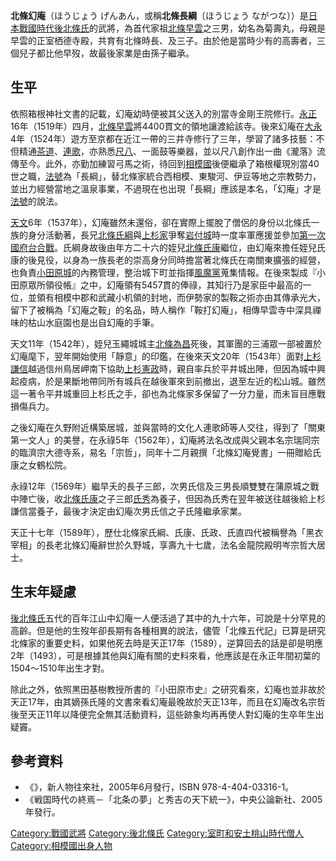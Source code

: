 {{東亞男性歷史人物
|名稱 = 北條幻庵 / 北條長綱
|身份 = 日本武士
|國家 = [[日本國|日本國]]
|時代 = [[战国_(日本)|日本戰國時代]]
|政權 = [[後北條氏|後北條氏]]
|主君 = [[北條早雲|北條早雲]]→[[北條氏綱|北條氏綱]]→[[北條氏康|北條氏康]]→[[北條氏政|北條氏政]]→[[北條氏直|北條氏直]]
|屆數 =
|最高職務 =
|前任 = 
|繼任 = 
|圖片名稱 =Hojo Gennann.jpg
|圖片大小 =
|圖片說明 =北條幻庵肖像畫
|姓 = 北條
|名 = 菊壽丸（乳名）→伊勢長綱→北条長綱→幻庵宗哲（[[法號|法號]]）
|姓名 = 北條幻庵 / 北條長綱
|氏族 = 伊勢氏→[[後北條氏|後北條氏]]
|籍貫 =
|本貫 =
|祖籍 =
|本籍 =
|出身地 = [[伊豆國|伊豆國]]
|府邸 = [[小田原城|小田原城]]
|世系 = 
|初名 = 伊勢長綱
|乳名 =<!--日本、朝鮮、琉球以外人物用-->
|幼名 =菊壽丸<!--日本人用-->
|兒名 =<!--朝鮮人用-->
|童名 =<!--琉球人用-->
|小字 =
|別名 = 通稱：三郎、[[綽號|綽號]]：鞍打幻庵
|號 = 
|法號 = 金龍院殿明吟哲公大居士
|院號 =
|戒名 =
|其他名號 =
|出生日期 = [[明應_(日本)|明應]]2年（1493年）
|出生地點 =
|婚年 =
|逝世年 = [[天正_(日本)|天正]]17年11月1日（1589年12月8日）
|逝世地 =
|諡號 =
|墳墓 = 林際寺（[[靜岡縣|靜岡縣]][[賀茂郡|賀茂郡]][[河津町|河津町]]）
|父親 = [[北條早雲|北條早雲]]
|嫡母 =
|母親 = 栖徳寺殿
|正室 =
|側室 =
|同胞兄弟 = [[北條氏綱|北條氏綱]]、{{tsl|ja|北条氏時|北條氏時}}、{{tsl|ja|葛山氏広|葛山氏廣}}
|同胞姊妹 = 長松院殿（適三浦氏員）
|異父兄弟 =
|異父姊妹 =
|庶子 = 北條時長（三郎）、{{tsl|ja|北条綱重|北條綱重}}、{{tsl|ja|北条長順|北條長順}}
|庶女 =
|養子 = [[上杉景虎|上杉景虎]]
|養女 =
|經歷 = 
|著作 =
|注釋 =
}}
{{Japanese|japanese=北条幻庵|kana=ほうじょう げんあん|romaji=Hojou Genan|舊寫=}}
'''北條幻庵'''（{{ja}}ほうじょう げんあん，或稱'''北條長綱'''〔{{ja}}ほうじょう ながつな〕{{bd|1493年||1589年|12月8日|catIdx=H北條}}）是[[战国_(日本)|日本戰國時代]][[後北條氏|後北條氏]]的武將，為首代家祖[[北條早雲|北條早雲]]之三男，幼名為菊壽丸，母親是早雲的正室栖德寺殿，共育有北條時長、{{tsl|ja|北条綱重|北條綱重}}及{{tsl|ja|北条長順|北條長順}}三子。由於他是當時少有的高壽者，三個兒子都比他早歿，故最後家業是由孫子{{tsl|ja|北条氏隆|北條氏隆}}繼承。

==生平==
依照箱根神社文書的記載，幻庵幼時便被其父送入{{tsl|ja|箱根権現社|箱根權現社}}的別當寺金剛王院修行。[[永正|永正]]16年（1519年）四月，[[北條早雲|北條早雲]]將4400貫文的領地讓渡給該寺。後來幻庵在[[大永|大永]]4年（1524年）遊方至京都在近江一帶的三井寺修行了三年，學習了諸多技藝：不但精通[[茶道|茶道]]、[[和歌|連歌]]，亦熟悉[[尺八|尺八]]、一面鼓等樂器，並以尺八創作出一曲《瀧落》流傳至今。此外，亦勤加練習弓馬之術，待回到[[相模國|相模國]]後便繼承了箱根權現別當40世之職，[[法號|法號]]為「長綱」，替北條家統合西相模、東駿河、伊豆等地之宗教勢力，並出力經營當地之溫泉事業，不過現在也出現「長綱」應該是本名，「幻庵」才是[[法號|法號]]的說法。 

[[天文|天文]]6年（1537年），幻庵雖然未還俗，卻在實際上擺脫了僧侶的身份以北條氏一族的身分活動著，長兄[[北條氏綱|北條氏綱]]與[[扇谷上杉家|上杉家]]爭奪[[岩付城|岩付城]]時一度率軍應援並參加[[第一次國府台之戰|第一次國府台合戰]]。氏綱身故後由年方二十六的姪兒[[北條氏康|北條氏康]]繼位，由幻庵來擔任姪兒氏康的後見役，以身為一族長老的崇高身分同時擔當著北條氏在南關東擴張的經營，也負責[[小田原城|小田原城]]的內務管理，整治城下町並指揮[[風魔小太郎|風魔黨]]蒐集情報。在後來製成『小田原眾所領役帳』之中，幻庵領有5457貫的俸祿，其知行乃是家臣中最高的一位，並領有相模中郡和武藏小机領的封地，而伊勢家的製鞍之術亦由其傳承光大，留下了被稱為「幻庵之鞍」的名品，時人稱作「鞍打幻庵」，相傳早雲寺中深具禪味的枯山水庭園也是出自幻庵的手筆。 

天文11年（1542年），姪兒玉繩城城主[[北條為昌|北條為昌]]死後，其軍團的三浦眾一部被置於幻庵麾下，翌年開始使用「靜意」的印鑑，在後來天文20年（1543年）面對[[上杉謙信|上杉謙信]]越過信州鳥居岬南下協助[[上杉憲政|上杉憲政]]時，親自率兵於平井城出陣，但因為城中興起疫病，於是果斷地帶同所有城兵在越後軍來到前撤出，退至左近的松山城。雖然這一著令平井城重回上杉氏之手，卻也為北條家多保留了一分力量，而未盲目應戰損傷兵力。 

之後幻庵在久野附近構築居城，並與當時的文化人連歌師{{tsl|ja|宗牧}}等人交往，得到了「關東第一文人」的美譽，在永祿5年（1562年），幻庵將法名改成與父親本名宗瑞同宗的臨濟宗大德寺系，易名「宗哲」，同年十二月親撰「北條幻庵覺書」一冊贈給氏康之女鶴松院。

永祿12年（1569年）繼早夭的長子三郎，次男氏信及三男長順雙雙在蒲原城之戰中陣亡後，收[[北條氏康|北條氏康]]之子三郎[[上杉景虎|氏秀]]為養子，但因為氏秀在翌年被送往越後給上杉謙信當養子，最後才決定由幻庵次男氏信之子氏隆繼承家業。 

天正十七年（1589年），歷仕北條家氏綱、氏康、氏政、氏直四代被稱譽為「黑衣宰相」的長老北條幻庵辭世於久野城，享壽九十七歲，法名金龍院殿明岑宗哲大居士。

==生末年疑慮==
[[後北條氏|後北條氏]]五代的百年江山中幻庵一人便活過了其中的九十六年，可說是十分罕見的高齡。但是他的生歿年卻長期有各種相異的說法，儘管「北條五代記」已算是研究北條家的重要史料，如果他死去時是天正17年（1589），逆算回去的話是卻是明應2年（1493），可是根據其他與幻庵有關的史料來看，他應該是在永正年間初葉的1504～1510年出生才對。

除此之外，依照黒田基樹教授所書的『小田原市史』之研究看來，幻庵也並非故於天正17年，由其嫡孫氏隆的文書來看幻庵最晚故於天正13年，而且在幻庵改名宗哲後至天正11年以降便完全無其活動資料，這些跡象均再再使人對幻庵的生卒年生出疑竇。
== 參考資料 ==
* 《{{lang|ja|戦国の魁早雲と北条一族―北条五代百年の興亡の軌跡}}》，新人物往來社，2005年6月發行，ISBN 978-4-404-03316-1。
* 《戦国時代の終焉－「北条の夢」と秀吉の天下統一》，中央公論新社、2005年發行。
{{後北條氏歷代當主}}
[[Category:戰國武將|Category:戰國武將]]
[[Category:後北條氏|Category:後北條氏]]
[[Category:室町和安土桃山時代僧人|Category:室町和安土桃山時代僧人]]
[[Category:相模國出身人物|Category:相模國出身人物]]